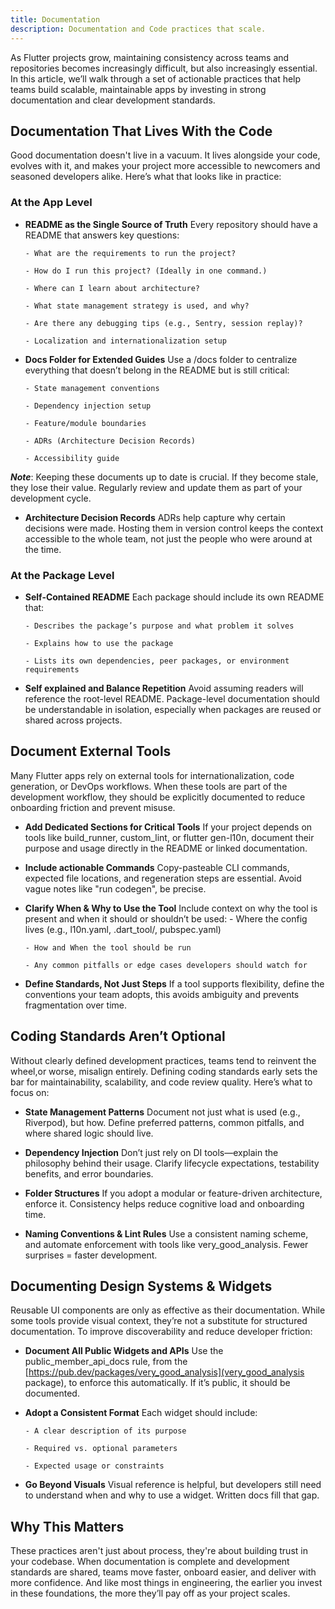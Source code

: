 ```yaml
---
title: Documentation
description: Documentation and Code practices that scale.
---
```


As Flutter projects grow, maintaining consistency across teams and repositories becomes increasingly difficult, but also increasingly essential.
In this article, we’ll walk through a set of actionable practices that help teams build scalable, maintainable apps by
investing in strong documentation and clear development standards.

## Documentation That Lives With the Code

Good documentation doesn't live in a vacuum. It lives alongside your code, evolves with it, and makes your project more accessible to newcomers and seasoned developers alike.
Here’s what that looks like in practice:

### At the App Level

- **README as the Single Source of Truth**
  Every repository should have a README that answers key questions:

      - What are the requirements to run the project?

      - How do I run this project? (Ideally in one command.)

      - Where can I learn about architecture?

      - What state management strategy is used, and why?

      - Are there any debugging tips (e.g., Sentry, session replay)?

      - Localization and internationalization setup

- **Docs Folder for Extended Guides**
  Use a /docs folder to centralize everything that doesn’t belong in the README but is still critical:

      - State management conventions

      - Dependency injection setup

      - Feature/module boundaries

      - ADRs (Architecture Decision Records)

      - Accessibility guide

 ***Note***: Keeping these documents up to date is crucial. If they become stale, they lose their value. Regularly review and update them as part of your development cycle.

- **Architecture Decision Records**
  ADRs help capture why certain decisions were made. Hosting them in version control keeps the context accessible to the whole team, not just the people who were around at the time.

### At the Package Level

- **Self-Contained README**
  Each package should include its own README that:

      - Describes the package’s purpose and what problem it solves

      - Explains how to use the package

      - Lists its own dependencies, peer packages, or environment requirements

- **Self explained and Balance Repetition**
  Avoid assuming readers will reference the root-level README. Package-level documentation should be understandable in isolation, especially when packages are reused or shared across projects.

## Document External Tools

Many Flutter apps rely on external tools for internationalization, code generation, or DevOps workflows. When these tools are part of the development workflow, they should be explicitly documented to reduce onboarding friction and prevent misuse.

- **Add Dedicated Sections for Critical Tools**
  If your project depends on tools like build_runner, custom_lint, or flutter gen-l10n, document their purpose and usage directly in the README or linked documentation.

- **Include actionable Commands**
  Copy-pasteable CLI commands, expected file locations, and regeneration steps are essential. Avoid vague notes like "run codegen", be precise.

- **Clarify When & Why to Use the Tool**
  Include context on why the tool is present and when it should or shouldn’t be used: - Where the config lives (e.g., l10n.yaml, .dart_tool/, pubspec.yaml)

      - How and When the tool should be run

      - Any common pitfalls or edge cases developers should watch for

- **Define Standards, Not Just Steps**
  If a tool supports flexibility, define the conventions your team adopts, this avoids ambiguity and prevents fragmentation over time.

## Coding Standards Aren’t Optional

Without clearly defined development practices, teams tend to reinvent the wheel,or worse, misalign entirely. Defining coding standards early sets the bar for maintainability, scalability, and code review quality.
Here’s what to focus on:

- **State Management Patterns**
  Document not just what is used (e.g., Riverpod), but how. Define preferred patterns, common pitfalls, and where shared logic should live.

- **Dependency Injection**
  Don’t just rely on DI tools—explain the philosophy behind their usage. Clarify lifecycle expectations, testability benefits, and error boundaries.

- **Folder Structures**
  If you adopt a modular or feature-driven architecture, enforce it. Consistency helps reduce cognitive load and onboarding time.

- **Naming Conventions & Lint Rules**
  Use a consistent naming scheme, and automate enforcement with tools like very_good_analysis. Fewer surprises = faster development.

## Documenting Design Systems & Widgets

Reusable UI components are only as effective as their documentation. While some tools provide visual context, they’re not a substitute for structured documentation.
To improve discoverability and reduce developer friction:

- **Document All Public Widgets and APIs**
  Use the public_member_api_docs rule, from the [https://pub.dev/packages/very_good_analysis](very_good_analysis package), to enforce this automatically. If it’s public, it should be documented.

- **Adopt a Consistent Format**
  Each widget should include:

      - A clear description of its purpose

      - Required vs. optional parameters

      - Expected usage or constraints

- **Go Beyond Visuals**
  Visual reference is helpful, but developers still need to understand when and why to use a widget. Written docs fill that gap.

## Why This Matters

These practices aren't just about process, they're about building trust in your codebase.
When documentation is complete and development standards are shared, teams move faster, onboard easier, and deliver with more confidence.
And like most things in engineering, the earlier you invest in these foundations, the more they’ll pay off as your project scales.

